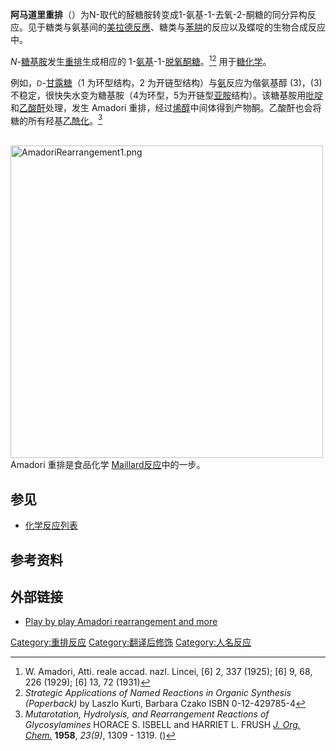 {{noteTA|G1=LS}}
'''阿马道里重排'''（{{lang-en|Amadori rearrangement}}）为N-取代的醛糖胺转变成1-氨基-1-去氧-2-酮糖的同分异构反应。见于糖类与氨基间的[[美拉德反應|美拉德反應]]、糖类与[[苯肼|苯肼]]的反应以及蝶啶的生物合成反应中。

''N''-[[糖基|糖基]][[胺|胺]]发生[[重排|重排]]生成相应的 1-[[氨基|氨基]]-1-[[脱氧|脱氧]][[酮糖|酮糖]]。<ref> W. Amadori, Atti. reale accad. nazl. Lincei, [6] 2, 337 (1925); [6] 9, 68, 226 (1929); [6] 13, 72 (1931)</ref><ref>''Strategic Applications of Named Reactions in Organic Synthesis (Paperback)'' by Laszlo Kurti, Barbara Czako ISBN 0-12-429785-4</ref> 用于[[糖化学|糖化学]]。 

例如，<small>D</small>-[[甘露糖|甘露糖]]（1 为环型结构，2 为开链型结构）与[[氨|氨]]反应为偕氨基醇 (3)，(3) 不稳定，很快失水变为糖基胺（4为环型，5为开链型[[亚胺|亚胺]]结构）。该糖基胺用[[吡啶|吡啶]]和[[乙酸酐|乙酸酐]]处理，发生 Amadori 重排，经过[[烯醇|烯醇]]中间体得到产物酮。乙酸酐也会将糖的所有羟基[[乙酰化|乙酰化]]。<ref>''Mutarotation, Hydrolysis, and Rearrangement Reactions of Glycosylamines'' HORACE S. ISBELL and HARRIET L. FRUSH ''[[J._Org._Chem.|J. Org. Chem.]]'' '''1958''', ''23(9)'', 1309 - 1319. ({{DOI|10.1021/jo01103a019}})</ref> 

<br />
[[Image:AmadoriRearrangement1.png|500px]]
<br />

Amadori 重排是食品化学 [[Maillard反应|Maillard反应]]中的一步。

==参见==
*[[化学反应列表|化学反应列表]]

==参考资料==
{{reflist}}

==外部链接==
* [https://web.archive.org/web/20061028061710/http://www.cfs.purdue.edu/class/f%26n630/amadori_rearrangement.ppt Play by play Amadori rearrangement and more] 

[[Category:重排反应|Category:重排反应]]
[[Category:翻译后修饰|Category:翻译后修饰]]
[[Category:人名反应|Category:人名反应]]